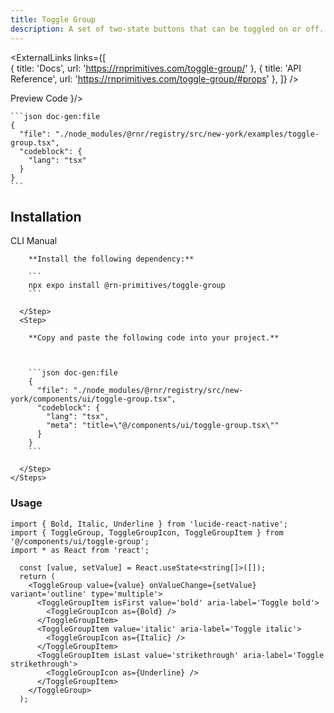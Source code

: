 ```yaml
---
title: Toggle Group
description: A set of two-state buttons that can be toggled on or off.
---
```



<ExternalLinks
  links={[  
    { title: 'Docs', url: 'https://rnprimitives.com/toggle-group/' },
    { title: 'API Reference', url: 'https://rnprimitives.com/toggle-group/#props' },
  ]}
/>

<div className="h-5"/>

<SectionTabs defaultValue="preview">
  <SectionTabsList>
    <SectionTabsTrigger value="preview">Preview</SectionTabsTrigger>
    <SectionTabsTrigger value="code">Code</SectionTabsTrigger>
  </SectionTabsList>
  <SectionTabsContent value="preview">
    <PreviewCard copyContent={toggleGroupPreview} webPreview={<ToggleGroupPreview />}/>
  </SectionTabsContent>
  <SectionTabsContent value="code">

    ```json doc-gen:file
    {
      "file": "./node_modules/@rnr/registry/src/new-york/examples/toggle-group.tsx",
      "codeblock": {
        "lang": "tsx"
      }
    }
    ```
  </SectionTabsContent>
</SectionTabs>


## Installation

<SectionTabs defaultValue="cli">
  <SectionTabsList>
    <SectionTabsTrigger id="cli" value="cli">CLI</SectionTabsTrigger>
    <SectionTabsTrigger id="manual" value="manual">Manual</SectionTabsTrigger>
  </SectionTabsList>
  <SectionTabsContent value="cli">
     <CommandTabs args={["add", "toggle-group"]}/>
  </SectionTabsContent>
  <SectionTabsContent value="manual">
    <Steps> 
      <Step>
 
        **Install the following dependency:**

        ```
        npx expo install @rn-primitives/toggle-group
        ```

      </Step>
      <Step>
 
        **Copy and paste the following code into your project.**



        ```json doc-gen:file
        {
          "file": "./node_modules/@rnr/registry/src/new-york/components/ui/toggle-group.tsx",
          "codeblock": {
            "lang": "tsx",
            "meta": "title=\"@/components/ui/toggle-group.tsx\""
          }
        }
        ```
 
      </Step>
    </Steps>

  </SectionTabsContent>
</SectionTabs>

### Usage

```tsx
import { Bold, Italic, Underline } from 'lucide-react-native';
import { ToggleGroup, ToggleGroupIcon, ToggleGroupItem } from '@/components/ui/toggle-group';
import * as React from 'react';
```

```tsx
  const [value, setValue] = React.useState<string[]>([]);
  return (
    <ToggleGroup value={value} onValueChange={setValue} variant='outline' type='multiple'>
      <ToggleGroupItem isFirst value='bold' aria-label='Toggle bold'>
        <ToggleGroupIcon as={Bold} />
      </ToggleGroupItem>
      <ToggleGroupItem value='italic' aria-label='Toggle italic'>
        <ToggleGroupIcon as={Italic} />
      </ToggleGroupItem>
      <ToggleGroupItem isLast value='strikethrough' aria-label='Toggle strikethrough'>
        <ToggleGroupIcon as={Underline} />
      </ToggleGroupItem>
    </ToggleGroup>
  );
```

